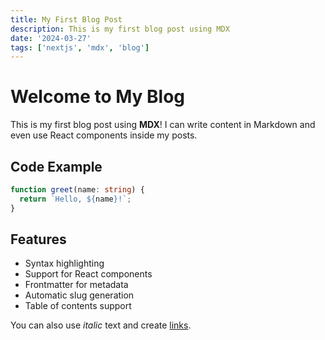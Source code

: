 ```yaml
---
title: My First Blog Post
description: This is my first blog post using MDX
date: '2024-03-27'
tags: ['nextjs', 'mdx', 'blog']
---
```


# Welcome to My Blog

This is my first blog post using **MDX**! I can write content in Markdown and even use React components inside my posts.

## Code Example

```typescript
function greet(name: string) {
  return `Hello, ${name}!`;
}
```

## Features

- Syntax highlighting
- Support for React components
- Frontmatter for metadata
- Automatic slug generation
- Table of contents support

You can also use _italic_ text and create [links](https://nextjs.org).
